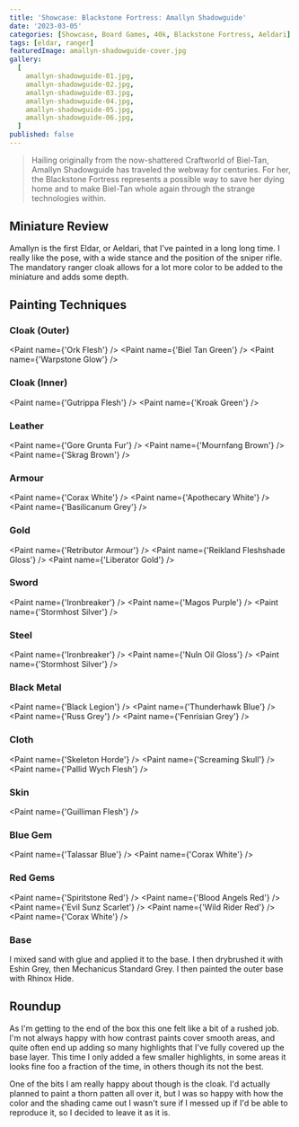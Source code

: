 ```yaml
---
title: 'Showcase: Blackstone Fortress: Amallyn Shadowguide'
date: '2023-03-05'
categories: [Showcase, Board Games, 40k, Blackstone Fortress, Aeldari]
tags: [eldar, ranger]
featuredImage: amallyn-shadowguide-cover.jpg
gallery:
  [
    amallyn-shadowguide-01.jpg,
    amallyn-shadowguide-02.jpg,
    amallyn-shadowguide-03.jpg,
    amallyn-shadowguide-04.jpg,
    amallyn-shadowguide-05.jpg,
    amallyn-shadowguide-06.jpg,
  ]
published: false
---
```



> Hailing originally from the now-shattered Craftworld of Biel-Tan, Amallyn Shadowguide has traveled the webway for
> centuries. For her, the Blackstone Fortress represents a possible way to save her dying home and to make Biel-Tan
> whole again through the strange technologies within.

## Miniature Review

Amallyn is the first Eldar, or Aeldari, that I've painted in a long long time. I really like the pose, with a wide
stance and the position of the sniper rifle. The mandatory ranger cloak allows for a lot more color to be added to the
miniature and adds some depth.

## Painting Techniques

### Cloak (Outer)

<Paint name={'Ork Flesh'} />
<Paint name={'Biel Tan Green'} />
<Paint name={'Warpstone Glow'} />

### Cloak (Inner)

<Paint name={'Gutrippa Flesh'} />
<Paint name={'Kroak Green'} />

### Leather

<Paint name={'Gore Grunta Fur'} />
<Paint name={'Mournfang Brown'} />
<Paint name={'Skrag Brown'} />

### Armour

<Paint name={'Corax White'} />
<Paint name={'Apothecary White'} />
<Paint name={'Basilicanum Grey'} />

### Gold

<Paint name={'Retributor Armour'} />
<Paint name={'Reikland Fleshshade Gloss'} />
<Paint name={'Liberator Gold'} />

### Sword

<Paint name={'Ironbreaker'} />
<Paint name={'Magos Purple'} />
<Paint name={'Stormhost Silver'} />

### Steel

<Paint name={'Ironbreaker'} />
<Paint name={'Nuln Oil Gloss'} />
<Paint name={'Stormhost Silver'} />

### Black Metal

<Paint name={'Black Legion'} />
<Paint name={'Thunderhawk Blue'} />
<Paint name={'Russ Grey'} />
<Paint name={'Fenrisian Grey'} />

### Cloth

<Paint name={'Skeleton Horde'} />
<Paint name={'Screaming Skull'} />
<Paint name={'Pallid Wych Flesh'} />

### Skin

<Paint name={'Guilliman Flesh'} />

### Blue Gem

<Paint name={'Talassar Blue'} />
<Paint name={'Corax White'} />

### Red Gems

<Paint name={'Spiritstone Red'} />
<Paint name={'Blood Angels Red'} />
<Paint name={'Evil Sunz Scarlet'} />
<Paint name={'Wild Rider Red'} />
<Paint name={'Corax White'} />

### Base

I mixed sand with glue and applied it to the base. I then drybrushed it with Eshin Grey, then Mechanicus Standard Grey.
I then painted the outer base with Rhinox Hide.

## Roundup

As I'm getting to the end of the box this one felt like a bit of a rushed job. I'm not always happy with how contrast
paints cover smooth areas, and quite often end up adding so many highlights that I've fully covered up the base layer.
This time I only added a few smaller highlights, in some areas it looks fine foo a fraction of the time, in others
though its not the best.

One of the bits I am really happy about though is the cloak. I'd actually planned to paint a thorn patten all over it,
but I was so happy with how the color and the shading came out I wasn't sure if I messed up if I'd be able to
reproduce it, so I decided to leave it as it is.
